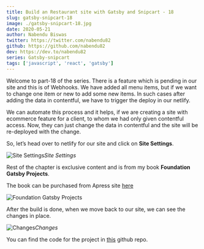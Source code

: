 ```yaml
---
title: Build an Restaurant site with Gatsby and Snipcart - 18
slug: gatsby-snipcart-18
image: ./gatsby-snipcart-18.jpg
date: 2020-05-21
author: Nabendu Biswas
twitter: https://twitter.com/nabendu82
github: https://github.com/nabendu82
dev: https://dev.to/nabendu82
series: Gatsby-snipcart
tags: ['javascript', 'react', 'gatsby']
---
```


Welcome to part-18 of the series. There is a feature which is pending in our site and this is of Webhooks. We have added all menu items, but if we want to change one item or new to add some new items. In such cases after adding the data in contentful, we have to trigger the deploy in our netlify.

We can automate this process and it helps, if we are creating a site with ecommerce feature for a client, to whom we had only given contentful access. Now, they can just change the data in contentful and the site will be re-deployed with the change.

So, let’s head over to netlify for our site and click on **Site Settings**.

![Site Settings](https://res.cloudinary.com/dxkxvfo2o/image/upload/v1591457477/restro-11andUp/18/1_juauen.png)*Site Settings*

Rest of the chapter is exclusive content and is from my book **Foundation Gatsby Projects**.

The book can be purchased from Apress site <a href="https://www.apress.com/in/book/9781484265574" target="_blank" rel="noopener noreferrer">here</a>




<div className={styles.image__small}>

![Foundation Gatsby Projects](https://res.cloudinary.com/dxkxvfo2o/image/upload/v1609570264/Foundation_Gatsby_zilffx.jpg)

</div>

After the build is done, when we move back to our site, we can see the changes in place.

![Changes](https://res.cloudinary.com/dxkxvfo2o/image/upload/v1591457479/restro-11andUp/18/15_a5tcuv.png)*Changes*

You can find the code for the project in [this](https://github.com/nabendu82/restaurant-gatsby) github repo.
